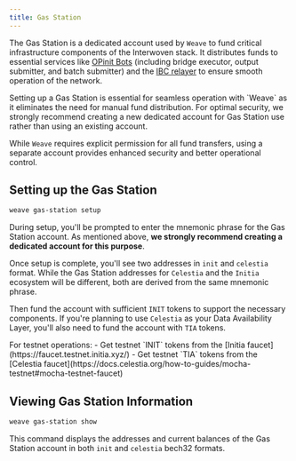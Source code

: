 ```yaml
---
title: Gas Station
---
```


The Gas Station is a dedicated account used by `Weave` to fund critical infrastructure components of the Interwoven stack. 
It distributes funds to essential services like [OPinit Bots](/nodes-and-rollups/deploying-rollups/opinit-bots/introduction) (including bridge executor, output submitter, and batch submitter) 
and the [IBC relayer](https://tutorials.cosmos.network/academy/2-cosmos-concepts/13-relayer-intro.html) to ensure smooth operation of the network.

<Note>
Setting up a Gas Station is essential for seamless operation with `Weave` as it eliminates the need for manual fund distribution.
</Note>

<Warning>
For optimal security, we strongly recommend creating a new dedicated account for Gas Station use rather than using an existing account. 

While `Weave` requires explicit permission for all fund transfers, using a separate account provides enhanced security and better operational control.
</Warning>

## Setting up the Gas Station
```bash
weave gas-station setup
```
During setup, you'll be prompted to enter the mnemonic phrase for the Gas Station account.
As mentioned above, **we strongly recommend creating a dedicated account for this purpose**.

Once setup is complete, you'll see two addresses in `init` and `celestia` format.
<Note>
While the Gas Station addresses for `Celestia` and the `Initia` ecosystem will be different, both are derived from the same mnemonic phrase.
</Note>

Then fund the account with sufficient `INIT` tokens to support the necessary components. If you're planning to use `Celestia` as your Data Availability Layer, you'll also need to fund the account with `TIA` tokens.

<Info>
For testnet operations:
- Get testnet `INIT` tokens from the [Initia faucet](https://faucet.testnet.initia.xyz/)
- Get testnet `TIA` tokens from the [Celestia faucet](https://docs.celestia.org/how-to-guides/mocha-testnet#mocha-testnet-faucet)
</Info>

## Viewing Gas Station Information
```bash
weave gas-station show
```
This command displays the addresses and current balances of the Gas Station account in both `init` and `celestia` bech32 formats.
